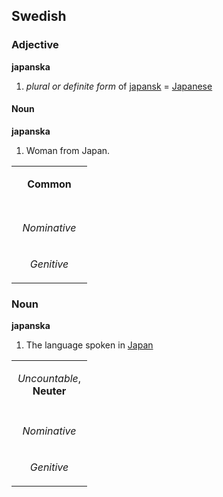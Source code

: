 ==Swedish==
===Adjective===
'''japanska'''

#''plural or definite form'' of [[japansk#Swedish|japansk]] = [[Japanese]]


====Noun====
'''japanska'''

#Woman from Japan.

{| border=1 cellspacing=0
| bgcolor="#FFFFF0" colspan=5 align=center | '''Common'''
|-
|- bgcolor="#FFFFF0" align=center
! rowspan=2 | 
| colspan=2 width=105| Singular 
| colspan=2 | Plural
|- bgcolor="#FFFFF0" align=center
| width=105 | ''Indefinite'' 
| width=105 | ''Definite'' 
| width=105 |  ''Indefinite'' 
|  width=105 | ''Definite''
|- align=center
| width=105 bgcolor="#FFFFF0" | ''Nominative'' 
| [[japanska]]
| [[japanskan]]
| [[japanskor]]
| [[japanskorna]]
|- align=center
| width=105 bgcolor="#FFFFF0" | ''Genitive'' 
| [[japanskas]]
| [[japanskans]]
| [[japanskors]]
| [[japanskornas]]
|}

===Noun===
'''japanska'''

#The language spoken in [[Japan]]

{| border=1 cellspacing=0
| bgcolor="#FFFFF0" colspan=5 align=center | ''Uncountable'', '''Neuter'''
|- bgcolor="#FFFFF0" align=center
! rowspan=2 | 
| colspan=2 width=105| Singular 
|- bgcolor="#FFFFF0" align=center
| width=105 | ''Indefinite'' 
| width=105 | ''Definite'' 
|- align=center
| width=105 bgcolor="#FFFFF0" | ''Nominative'' 
| [[japanska]]
| [[japanskan]]
|- align=center
| width=105 bgcolor="#FFFFF0" | ''Genitive'' 
| [[japanskas]]
| [[japanskans]]
|}